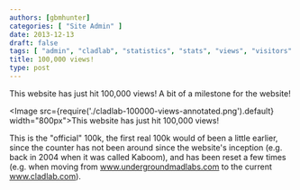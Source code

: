 ```yaml
---
authors: [gbmhunter]
categories: [ "Site Admin" ]
date: 2013-12-13
draft: false
tags: [ "admin", "cladlab", "statistics", "stats", "views", "visitors" ]
title: 100,000 views!
type: post
---
```


This website has just hit 100,000 views! A bit of a milestone for the website!

<Image src={require('./cladlab-100000-views-annotated.png').default} width="800px">This website has just hit 100,000 views!</Image>

This is the "official" 100k, the first real 100k would of been a little earlier, since the counter has not been around since the website's inception (e.g. back in 2004 when it was called Kaboom), and has been reset a few times (e.g. when moving from www.undergroundmadlabs.com to the current www.cladlab.com).
